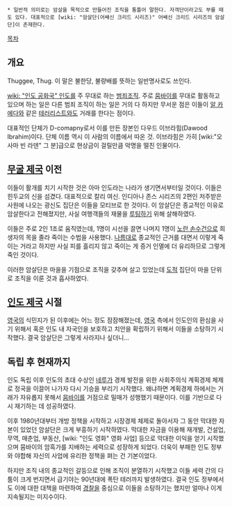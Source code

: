  * 일반적 의미로는 암살을 목적으로 만들어진 조직을 통틀어 말한다. 자객단이라고도 부를 때도 있다. 대표적으로 [wiki: "암살단(어쌔신 크리드 시리즈)" 어쌔신 크리드 시리즈의 암살단]이 존재한다.

[[목차]]
== 개요 ==
Thuggee, Thug. 이 말은 불한당, 불량배를 뜻하는 일반명사로도 쓰인다.

[[wiki: "인도 공화국" 인도]]를 주 무대로 하는 [[범죄조직]]. 주로 [[뭄바이]]를 무대로 활동하고 있으며 하는 일은 다른 범죄 조직이 하는 일은 거의 다 하지만 무서운 점은 이들이 [[알 카에다]]와 같은 [[테러리스트]]와도 거래를 한다는 점이다.

대표적인 단체가 D-comapny로서 이를 만든 장본인 다우드 이브라힘(Dawood Ibrahim)이다. 단체 이름 역시 이 사람의 이름에서 따온 것. 이브라힘은 가히 [wiki:"오사마 빈 라덴" 그 분]급으로 현상금이 걸릴만큼 악명을 떨친 인물이다.
== [[무굴 제국]] 이전 ==
이들이 활개를 치기 시작한 것은 아마 인도라는 나라가 생기면서부터일 것이다. 이들은 힌두교의 신을 섬겼다. 대표적으로 칼리 여신. 인디아나 존스 시리즈의 2편인 저주받은 사원에 나오는 광신도 집단은 이들을 모티브로 한 것이다. 이 암살단은 종교적인 이유로 암살한다고 전해졌지만, 사실 여행객들의 재물을 [[루팅]]하기 위해 살해하였다.

이들은 주로 2인 1조로 움직였는데, 1명이 시선을 끌면 나머지 1명이 [[노란 손수건]]으로 희생자의 목을 졸라 죽이는 수법을 사용했다. [[나름]]대로 종교적인 근거를 대면서 이렇게 죽이는 거라고 하지만 사실 피를 흘리지 않고 죽이는 게 증거 인멸에 더 유리하므로 그렇게 죽인 것이다.

이러한 암살단은 마을을 기점으로 조직을 갖추며 살고 있었는데 [[도적]] 집단이 마을 단위로 조직을 이룬 것과 흡사하였다.
== [[인도 제국]] 시절 ==
[[영국]]의 식민지가 된 이후에는 어느 정도 잠잠해졌는데, [[영국]] 측에서 인도인의 환심을 사기 위해서 혹은 인도 내 자국인을 보호하고 치안을 확립하기 위해서 이들을 소탕하기 시작했다. 결국 암살단은 그렇게 사라지나 싶더니...
== 독립 후 현재까지 ==
인도 독립 이후 인도의 초대 수상인 [[네루]]가 경제 발전을 위한 사회주의식 계획경제 체제로 정국을 이끌어 나가자 다시 기승을 부리기 시작했다. 왜냐하면 계획경제 하에서는 거래가 자유롭지 못해서 [[뭄바이]]를 거점으로 밀매가 성행했기 때문이다. 이를 기반으로 다시 재기하는 데 성공하였다.

이후 1980년대부터 개방 정책을 시작하고 시장경제 체제로 돌아서자 그 동안 막대한 자본이 있었던 암살단은 크게 부흥하기 시작하였다. 막대한 자금을 이용해 재개발, 건설업, 무역, 매춘업, 부동산, [wiki: "인도 영화" 영화 사업] 등으로 막대한 이익을 얻기 시작했으며 뭄바이의 암흑가를 지배하는 세력으로 성장하게 되었다. 더욱이 부패한 인도 정부와 야합해 자신의 사업에 유리한 정책을 펴는 건 기본이었다.

하지만 조직 내의 종교적인 갈등으로 인해 조직이 분열하기 시작했고 이들 세력 간의 다툼이 크게 번지면서 급기야는 90년대에 폭탄 테러까지 발생하였다. 결국 인도 정부에서도 이에 대한 대책을 마련하여 [[경찰]]을 중심으로 이들을 소탕하기는 했지만 얼마나 이게 지속될지는 미지수이다.
